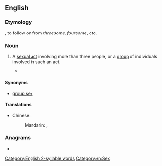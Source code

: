 ==English==

===Etymology===
{{suffix|en|more|some}}, to follow on from ''threesome'', ''foursome'', etc.

===Noun===
{{en-noun}}

# {{lb|en|rare|slang}} A [[sexual act]] involving more than three people, or a [[group]] of individuals involved in such an act.
#* {{quote-text|year=2013|author=Elisabeth Sheff|title=The Polyamorists Next Door|passage=Jana and Sam had a child, and the '''moresome''' remained together through Zachariah's birth.}} 

====Synonyms====
* [[group sex]]

====Translations====
{{trans-top|a [[sexual act]] involving many people}}
* Chinese:
*: Mandarin: {{t|cmn|群P|tr=qún-P|sc=Hani}}, {{t|cmn|多P|tr=duō-P|sc=Hani}}
{{trans-mid}}
{{trans-bottom}}

===Anagrams===
* {{anagrams|en|merosome|some more}}

[[Category:English 2-syllable words]]
[[Category:en:Sex]]